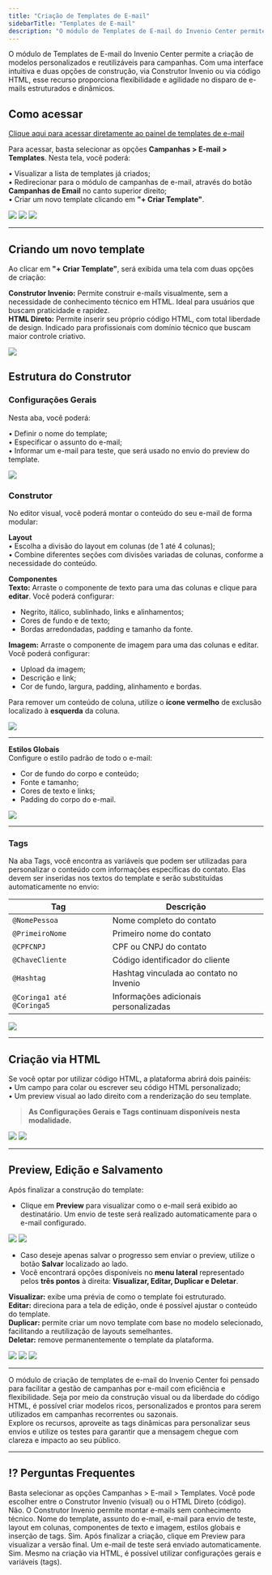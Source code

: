 ```yaml
---
title: "Criação de Templates de E-mail"
sidebarTitle: "Templates de E-mail"
description: "O módulo de Templates de E-mail do Invenio Center permite a criação de modelos personalizados e reutilizáveis para campanhas, com opções de construção via Construtor visual ou HTML."
---
```


O módulo de Templates de E-mail do Invenio Center permite a criação de modelos personalizados e reutilizáveis para campanhas. Com uma interface intuitiva e duas opções de construção, via Construtor Invenio ou via código HTML, esse recurso proporciona flexibilidade e agilidade no disparo de e-mails estruturados e dinâmicos.

## Como acessar

[Clique aqui para acessar diretamente ao painel de templates de e-mail](https://inveniocenter.robbu.global/painel/campanhas/email/templates)

Para acessar, basta selecionar as opções **Campanhas > E-mail > Templates**. Nesta tela, você poderá:  

• Visualizar a lista de templates já criados;    
• Redirecionar para o módulo de campanhas de e-mail, através do botão **Campanhas de Email** no canto superior direito;  
• Criar um novo template clicando em **"+ Criar Template"**.  

<img src="https://robbublob.blob.core.windows.net/docs/invenio-center/template-email/TempCampEmail1.png" />
<img src="https://robbublob.blob.core.windows.net/docs/invenio-center/template-email/TempCampEmail1.2.png" />
<img src="https://robbublob.blob.core.windows.net/docs/invenio-center/template-email/TempCampEmail1.3.png" />

---

## Criando um novo template

Ao clicar em **"+ Criar Template"**, será exibida uma tela com duas opções de criação:  

**Construtor Invenio:** Permite construir e-mails visualmente, sem a necessidade de conhecimento técnico em HTML. Ideal para usuários que buscam praticidade e rapidez.  
**HTML Direto:** Permite inserir seu próprio código HTML, com total liberdade de design. Indicado para profissionais com domínio técnico que buscam maior controle criativo.  

<img src="https://robbublob.blob.core.windows.net/docs/invenio-center/template-email/TempCampEmail2.png" />

## Estrutura do Construtor 

### Configurações Gerais

Nesta aba, você poderá:  

• Definir o nome do template;  
• Especificar o assunto do e-mail;  
• Informar um e-mail para teste, que será usado no envio do preview do template.  

<img src="https://robbublob.blob.core.windows.net/docs/invenio-center/template-email/TempCampEmail3.png" />

### Construtor

No editor visual, você poderá montar o conteúdo do seu e-mail de forma modular:

**Layout**  
• Escolha a divisão do layout em colunas (de 1 até 4 colunas);  
• Combine diferentes seções com divisões variadas de colunas, conforme a necessidade do conteúdo.

**Componentes**  
**Texto:** Arraste o componente de texto para uma das colunas e clique para **editar**. Você poderá configurar:  
- Negrito, itálico, sublinhado, links e alinhamentos;  
- Cores de fundo e de texto;  
- Bordas arredondadas, padding e tamanho da fonte.

**Imagem:** Arraste o componente de imagem para uma das colunas e editar. Você poderá configurar:  
- Upload da imagem;  
- Descrição e link;  
- Cor de fundo, largura, padding, alinhamento e bordas.

Para remover um conteúdo de coluna, utilize o **ícone vermelho** de exclusão localizado à **esquerda** da coluna.

<img src="https://robbublob.blob.core.windows.net/docs/invenio-center/template-email/TempCamp4.png" />

---

**Estilos Globais**  
Configure o estilo padrão de todo o e-mail:  
- Cor de fundo do corpo e conteúdo;  
- Fonte e tamanho;  
- Cores de texto e links;  
- Padding do corpo do e-mail.  

<img src="https://robbublob.blob.core.windows.net/docs/invenio-center/template-email/TempCampEmail5.png" />

---

### Tags

Na aba Tags, você encontra as variáveis que podem ser utilizadas para personalizar o conteúdo com informações específicas do contato. Elas devem ser inseridas nos textos do template e serão substituídas automaticamente no envio:

| Tag                       | Descrição                              |
|---------------------------|----------------------------------------|
| `@NomePessoa`             | Nome completo do contato               |
| `@PrimeiroNome`           | Primeiro nome do contato               |
| `@CPFCNPJ`                | CPF ou CNPJ do contato                 |
| `@ChaveCliente`           | Código identificador do cliente        |
| `@Hashtag`                | Hashtag vinculada ao contato no Invenio|
| `@Coringa1 até @Coringa5` | Informações adicionais personalizadas  |

<img src="https://robbublob.blob.core.windows.net/docs/invenio-center/template-email/TempCampEmail6.png" />

---

## Criação via HTML

Se você optar por utilizar código HTML, a plataforma abrirá dois painéis:  
• Um campo para colar ou escrever seu código HTML personalizado;  
• Um preview visual ao lado direito com a renderização do seu template.  

> **As Configurações Gerais e Tags continuam disponíveis nesta modalidade.**  

<img src="https://robbublob.blob.core.windows.net/docs/invenio-center/template-email/TempCampEmail7.png" />
<img src="https://robbublob.blob.core.windows.net/docs/invenio-center/template-email/TempCampEmail7.1.png" />

---

## Preview, Edição e Salvamento

Após finalizar a construção do template:

- Clique em **Preview** para visualizar como o e-mail será exibido ao destinatário. Um envio de teste será realizado automaticamente para o e-mail configurado.

<img src="https://robbublob.blob.core.windows.net/docs/invenio-center/template-email/TempCampEmail8.png" />
<img src="https://robbublob.blob.core.windows.net/docs/invenio-center/template-email/TempCampEmail8.1.png" />

- Caso deseje apenas salvar o progresso sem enviar o preview, utilize o botão **Salvar** localizado ao lado.  
- Você encontrará opções disponíveis no **menu lateral** representado pelos **três pontos** à direita: **Visualizar, Editar, Duplicar e Deletar**.

**Visualizar:** exibe uma prévia de como o template foi estruturado.  
**Editar:** direciona para a tela de edição, onde é possível ajustar o conteúdo do template.  
**Duplicar:** permite criar um novo template com base no modelo selecionado, facilitando a reutilização de layouts semelhantes.  
**Deletar:** remove permanentemente o template da plataforma.

<img src="https://robbublob.blob.core.windows.net/docs/invenio-center/template-email/TempCampEmail-Edição.png" />
<img src="https://robbublob.blob.core.windows.net/docs/invenio-center/template-email/TempCampEmail-Visualizar.png" />
<img src="https://robbublob.blob.core.windows.net/docs/invenio-center/template-email/TempCampEmailDuplica.png" />

---

O módulo de criação de templates de e-mail do Invenio Center foi pensado para facilitar a gestão de campanhas por e-mail com eficiência e flexibilidade. Seja por meio da construção visual ou da liberdade do código HTML, é possível criar modelos ricos, personalizados e prontos para serem utilizados em campanhas recorrentes ou sazonais.  
Explore os recursos, aproveite as tags dinâmicas para personalizar seus envios e utilize os testes para garantir que a mensagem chegue com clareza e impacto ao seu público.

---

## ⁉️ Perguntas Frequentes

<AccordionGroup>
  <Accordion title="Onde posso acessar os templates de e-mail?">
    Basta selecionar as opções Campanhas > E-mail > Templates.
  </Accordion>
  <Accordion title="Quais são as opções disponíveis para criar um novo template?">
    Você pode escolher entre o Construtor Invenio (visual) ou o HTML Direto (código).
  </Accordion>
  <Accordion title="É necessário saber HTML para criar um template?">
    Não. O Construtor Invenio permite montar e-mails sem conhecimento técnico.
  </Accordion>
  <Accordion title="Quais configurações posso realizar no Construtor Invenio?">
    Nome do template, assunto do e-mail, e-mail para envio de teste, layout em colunas, componentes de texto e imagem, estilos globais e inserção de tags.
  </Accordion>
  <Accordion title="Posso visualizar o resultado final antes de salvar?">
    Sim. Após finalizar a criação, clique em Preview para visualizar a versão final. Um e-mail de teste será enviado automaticamente.
  </Accordion>
  <Accordion title="As configurações gerais e tags também estão disponíveis na criação por HTML?">
    Sim. Mesmo na criação via HTML, é possível utilizar configurações gerais e variáveis (tags).
  </Accordion>
</AccordionGroup>
